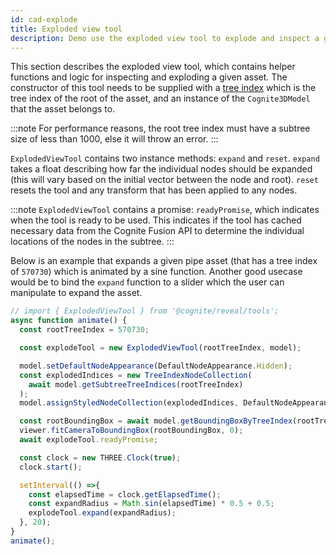```yaml
---
id: cad-explode
title: Exploded view tool
description: Demo use the exploded view tool to explode and inspect a given node subtree.
---
```



This section describes the exploded view tool, which contains helper functions and logic for inspecting and exploding a given asset.
The constructor of this tool needs to be supplied with a [tree index](../concepts.md) which is the tree index of the root of the asset, and an instance of the `Cognite3DModel` that the asset belongs to.

:::note
For performance reasons, the root tree index must have a subtree size of less than 1000, else it will throw an error.
:::

<DemoWrapper />

`ExplodedViewTool` contains two instance methods: `expand` and `reset`.
`expand` takes a float describing how far the individual nodes should be expanded (this will vary based on the initial vector between the node and root).
`reset` resets the tool and any transform that has been applied to any nodes.

:::note
`ExplodedViewTool` contains a promise: `readyPromise`, which indicates when the tool is ready to be used.
This indicates if the tool has cached necessary data from the Cognite Fusion API to determine the individual locations of the nodes in the subtree.
:::

Below is an example that expands a given pipe asset (that has a tree index of `570730`) which is animated by a sine function.
Another good usecase would be to bind the `expand` function to a slider which the user can manipulate to expand the asset.


```jsx runnable-3x
// import { ExplodedViewTool } from '@cognite/reveal/tools';
async function animate() {
  const rootTreeIndex = 570730;

  const explodeTool = new ExplodedViewTool(rootTreeIndex, model);

  model.setDefaultNodeAppearance(DefaultNodeAppearance.Hidden);
  const explodedIndices = new TreeIndexNodeCollection(
    await model.getSubtreeTreeIndices(rootTreeIndex)
  );
  model.assignStyledNodeCollection(explodedIndices, DefaultNodeAppearance.Default);

  const rootBoundingBox = await model.getBoundingBoxByTreeIndex(rootTreeIndex);
  viewer.fitCameraToBoundingBox(rootBoundingBox, 0);
  await explodeTool.readyPromise;

  const clock = new THREE.Clock(true);
  clock.start();

  setInterval(() =>{
    const elapsedTime = clock.getElapsedTime();
    const expandRadius = Math.sin(elapsedTime) * 0.5 + 0.5;
    explodeTool.expand(expandRadius);
  }, 20);
}
animate();
```
